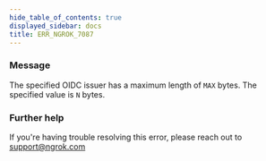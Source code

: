 ```yaml
---
hide_table_of_contents: true
displayed_sidebar: docs
title: ERR_NGROK_7087
---
```


### Message

The specified OIDC issuer has a maximum length of `MAX` bytes. The specified value is `N` bytes.

<ErrorDetails />

### Further help

If you're having trouble resolving this error, please reach out to [support@ngrok.com](mailto:support@ngrok.com?subject=Help%20with%20ERR_NGROK_7087)
